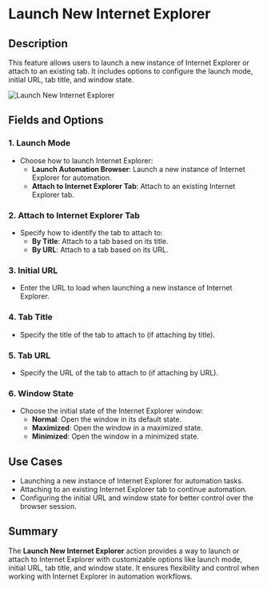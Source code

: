 # Launch New Internet Explorer  

## Description

This feature allows users to launch a new instance of Internet Explorer or attach to an existing tab. It includes options to configure the launch mode, initial URL, tab title, and window state.  

![Launch New Internet Explorer](../../../assets/browser-automation/launch-new-internet-explorer.png)  

## Fields and Options  

### 1. **Launch Mode** 

- Choose how to launch Internet Explorer:  
  - **Launch Automation Browser**: Launch a new instance of Internet Explorer for automation.  
  - **Attach to Internet Explorer Tab**: Attach to an existing Internet Explorer tab.  

### 2. **Attach to Internet Explorer Tab**

- Specify how to identify the tab to attach to:  
  - **By Title**: Attach to a tab based on its title.  
  - **By URL**: Attach to a tab based on its URL.  

### 3. **Initial URL**

- Enter the URL to load when launching a new instance of Internet Explorer.  

### 4. **Tab Title**

- Specify the title of the tab to attach to (if attaching by title).  

### 5. **Tab URL**

- Specify the URL of the tab to attach to (if attaching by URL).  

### 6. **Window State**

- Choose the initial state of the Internet Explorer window:  
  - **Normal**: Open the window in its default state.  
  - **Maximized**: Open the window in a maximized state.  
  - **Minimized**: Open the window in a minimized state.  

## Use Cases

- Launching a new instance of Internet Explorer for automation tasks.  
- Attaching to an existing Internet Explorer tab to continue automation.  
- Configuring the initial URL and window state for better control over the browser session.  

## Summary

The **Launch New Internet Explorer** action provides a way to launch or attach to Internet Explorer with customizable options like launch mode, initial URL, tab title, and window state. It ensures flexibility and control when working with Internet Explorer in automation workflows.
